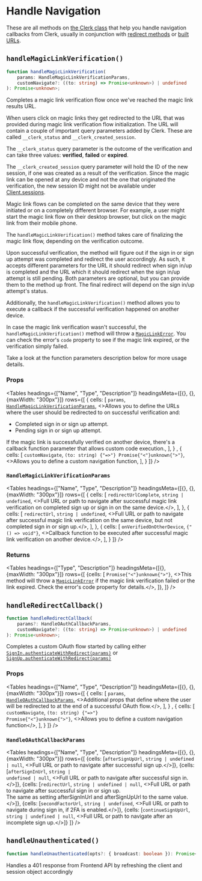 
# Handle Navigation

These are all methods on [the Clerk class](/docs/references/javascript/clerk/clerk) that help you handle navigation callbacks from Clerk, usually in conjunction with [redirect methods](/docs/references/javascript/clerk/redirect-methods) or [built URLs](/docs/references/javascript/clerk/build-urls).

## `handleMagicLinkVerification()`

```typescript
function handleMagicLinkVerification(
    params: HandleMagicLinkVerificationParams,
    customNavigate?: ((to: string) => Promise<unknown>) | undefined
): Promise<unknown>;
```

Completes a magic link verification flow once we've reached the magic link results URL.

When users click on magic links they get redirected to the URL that was provided during magic link verification flow initialization. The URL will contain a couple of important query parameters added by Clerk. These are called `__clerk_status` and `__clerk_created_session`.

The `__clerk_status` query parameter is the outcome of the verification and can take three values: **verified**, **failed** or **expired**.

The `__clerk_created_session` query parameter will hold the ID of the new session, if one was created as a result of the verification. Since the magic link can be opened at any device and not the one that originated the verification, the new session ID might not be available under [Client.sessions](https://clerk.com/docs/reference/clerkjs/client#sessions).

Magic link flows can be completed on the same device that they were initiated or on a completely different browser. For example, a user might start the magic link flow on their desktop browser, but click on the magic link from their mobile phone.

The `handleMagicLinkVerification()` method takes care of finalizing the magic link flow, depending on the verification outcome.

Upon successful verification, the method will figure out if the sign in or sign up attempt was completed and redirect the user accordingly. As such, it accepts different parameters for the URL it should redirect when sign in/up is completed and the URL which it should redirect when the sign in/up attempt is still pending. Both parameters are optional, but you can provide them to the method up front. The final redirect will depend on the sign in/up attempt's status.

Additionally, the `handleMagicLinkVerification()` method allows you to execute a callback if the successful verification happened on another device.

In case the magic link verification wasn't successful, the `handleMagicLinkVerification()` method will throw a [`MagicLinkError`](https://clerk.com/docs/authentication/custom-flows/magic-links). You can check the error's `code` property to see if the magic link expired, or the verification simply failed.

Take a look at the function parameters description below for more usage details.

### Props


<Tables
  headings={["Name", "Type", "Description"]}
  headingsMeta={[{}, {}, {maxWidth: "300px"}]}
  rows={[
  {
  cells: [
  <code>params</code>,
  <code><a href="#handlemagiclinkverificationparams">HandleMagicLinkVerificationParams</a></code>,
  <>Allows you to define the URLs where the user should be redirected to on successful verification and:
  <ul><li>Completed sign in or sign up attempt.</li>
  <li>Pending sign in or sign up attempt.</li>
  </ul>
  If the magic link is successfully verified on another device, there's a callback function parameter that allows custom code execution.</>,
  ],
  }
    ,
    {
    cells: [
    <code>customNavigate</code>,
    <code>(to: string) {"=>"} Promise{"<"}unknown{">"}</code>,
    <>Allows you to define a custom navigation function</>,
    ],
    }
  ]}
/>

### `HandleMagicLinkVerificationParams`

<Tables
  headings={["Name", "Type", "Description"]}
  headingsMeta={[{}, {}, {maxWidth: "300px"}]}
  rows={[
  {
  cells: [
  <code>redirectUrlComplete</code>,
  <code>string | undefined</code>,
  <>Full URL or path to navigate after successful magic link verification on completed sign up or sign in on the same device.</>,
  ],
  },
  {
  cells: [
  <code>redirectUrl</code>,
  <code>string | undefined</code>,
  <>Full URL or path to navigate after successful magic link verification on the same device, but not completed sign in or sign up.</>,
  ],
  },
  {
  cells: [
  <code>onVerifiedOnOtherDevice</code>,
  <code>{"() => void"}</code>,
  <>Callback function to be executed after successful magic link verification on another device.</>,
  ],
  }
  ]}
/>

### Returns


<Tables
  headings={["Type", "Description"]}
  headingsMeta={[{}, {maxWidth: "300px"}]}
  rows={[
  {cells: [
  <code>Promise{"<"}unknown{">"}</code>,
  <>This method will throw a <code><a href="/reference-js/types/magic-link-error">MagicLinkError</a></code> if the magic link verification failed or the link expired. Check the error's code property for details.</>,
  ]},
  ]}
/>

## `handleRedirectCallback()`

```typescript
function handleRedirectCallback(
    params?: HandleOAuthCallbackParams,
    customNavigate?: ((to: string) => Promise<unknown>) | undefined
): Promise<unknown>;
```

Completes a custom OAuth flow started by calling either [`SignIn.authenticateWithRedirect(params)`](https://clerk.com/docs/reference/clerkjs/signin) or [`SignUp.authenticateWithRedirect(params)`](https://clerk.com/docs/reference/clerkjs/signup)

### Props

<Tables
  headings={["Name", "Type", "Description"]}
  headingsMeta={[{}, {}, {maxWidth: "300px"}]}
  rows={[
  {
  cells: [
  <code>params</code>,
  <code><a href="#handleoauthcallbackparams">HandleOAuthCallbackParams</a></code>,
  <>Additional props that define where the user will be redirected to at the end of a successful OAuth flow.</>,
  ],
  }
    ,
    {
    cells: [
    <code>customNavigate</code>,
    <code>(to: string) {"=>"} Promise{"<"}unknown{">"}</code>,
    <>Allows you to define a custom navigation function</>,
    ],
    }
  ]}
/>

### `HandleOAuthCallbackParams`

<Tables
  headings={["Name", "Type", "Description"]}
  headingsMeta={[{}, {}, {maxWidth: "300px"}]}
  rows={[
    {cells: [<code>afterSignUpUrl</code>, <code>string | undefined | null</code>, <>Full URL or path to navigate after successful sign up.</>]},
{cells: [<code>afterSignInUrl</code>, <code>string | undefined | null</code>, <>Full URL or path to navigate after successful sign in.</>]},
{cells: [<code>redirectUrl</code>, <code>string | undefined | null</code>, <>Full URL or path to navigate after successful sign in or sign up.<br/>The same as setting afterSignInUrl and afterSignUpUrl to the same value.</>]},
{cells: [<code>secondFactorUrl</code>, <code>string | undefined</code>, <>Full URL or path to navigate during sign in, if 2FA is enabled.</>]},
{cells: [<code>continueSignUpUrl</code>, <code>string | undefined | null</code>, <>Full URL or path to navigate after an incomplete sign up.</>]}
  ]}
/>

## `handleUnauthenticated()`

```typescript
function handleUnauthenticated(opts?: { broadcast: boolean }): Promise<unknown>;
```

Handles a 401 response from Frontend API by refreshing the client and session object accordingly
